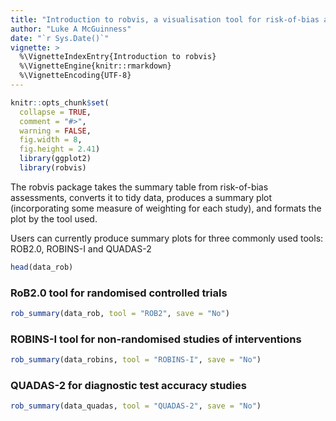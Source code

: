 ```yaml
---
title: "Introduction to robvis, a visualisation tool for risk-of-bias assessments"
author: "Luke A McGuinness"
date: "`r Sys.Date()`"
vignette: >
  %\VignetteIndexEntry{Introduction to robvis}
  %\VignetteEngine{knitr::rmarkdown}
  %\VignetteEncoding{UTF-8}
---
```

```r
knitr::opts_chunk$set(
  collapse = TRUE,
  comment = "#>",
  warning = FALSE,
  fig.width = 8,
  fig.height = 2.41)
  library(ggplot2)
  library(robvis)
```
The robvis package takes the summary table from risk-of-bias assessments, converts it to tidy data, produces a summary plot (incorporating some measure of weighting for each study), and formats the plot by the tool used.

Users can currently produce summary plots for three commonly used tools: ROB2.0, ROBINS-I and QUADAS-2


```r
head(data_rob)
```


### RoB2.0 tool for randomised controlled trials
```r
rob_summary(data_rob, tool = "ROB2", save = "No")
```

### ROBINS-I tool for non-randomised studies of interventions
```r
rob_summary(data_robins, tool = "ROBINS-I", save = "No")
```

### QUADAS-2 for diagnostic test accuracy studies
```r
rob_summary(data_quadas, tool = "QUADAS-2", save = "No")
```
